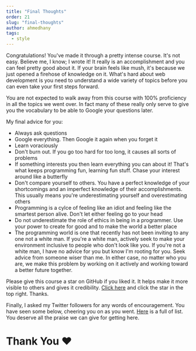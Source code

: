 ```yaml
---
title: "Final Thoughts"
order: 21
slug: "final-thoughts"
author: ahmedhany
tags:
  - style
---
```


Congratulations! You've made it through a pretty intense course. It's not easy. Believe me, I know; I wrote it! It really is an accomplishment and you can feel pretty good about it. If your brain feels like mush, it's because we just opened a firehose of knowledge on it. What's hard about web development is you need to understand a wide variety of topics before you can even take your first steps forward.

You are not expected to walk away from this course with 100% proficiency in all the topics we went over. In fact many of these really only serve to give you the vocabulary to be able to Google your questions later.

My final advice for you:

* Always ask questions
* Google everything. Then Google it again when you forget it
* Learn voraciously
* Don't burn out. If you go too hard for too long, it causes all sorts of problems
* If something interests you then learn everything you can about it! That's what keeps programming fun, learning fun stuff. Chase your interest around like a butterfly
* Don't compare yourself to others. You have a perfect knowledge of your shortcomings and an imperfect knowledge of their accomplishments. This usually means you're underestimating yourself and overestimating others
* Programming is a cylce of feeling like an idiot and feeling like the smartest person alive. Don't let either feeling go to your head
* Do not underestimate the role of ethics in being in a programmer. Use your power to create for good and to make the world a better place
* The programming world is one that recently has not been inviting to any one not a white man. If you're a white man, actively seek to make your environment inclusive to people who don't look like you. If you're not a white man, I have no advice for you but know I'm rooting for you. Seek advice from someone wiser than me. In either case, no matter who you are, we make this problem by working on it actively and working toward a better future together.

Please give this course a star on GitHub if you liked it. It helps make it more visible to others and gives it credibility. [Click here][gh] and click the star in the top right. Thanks.

Finally, I asked my Twitter followers for any words of encouragement. You have seen some below, cheering you on as you went. [Here][tweets] is a full of list. You deserve all the praise we can give for getting here.

# Thank You ❤️ ️

[tweets]: https://btholt.github.io/intro-to-web-dev-v2/tweets/
[gh]: https://github.com/btholt/intro-to-web-dev-v2
